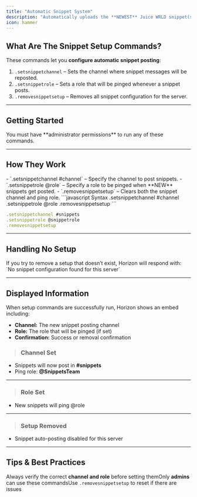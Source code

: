 ---
title: "Automatic Snippet System"
description: "Automatically uploads the **NEWEST** Juice WRLD snippet(s) when they surface & configure which channels post snippets and which role gets pinged."
icon: hammer
---

## What Are The Snippet Setup Commands?

These commands let you **configure automatic snippet posting**:

1. `.setsnippetchannel` – Sets the channel where snippet messages will be reposted.  
2. `.setsnippetrole` – Sets a role that will be pinged whenever a snippet posts.  
3. `.removesnippetsetup` – Removes all snippet configuration for the server.

---

## Getting Started

<Steps>
    <Step title="Ensure Permissions">
        <Danger>
            You must have **administrator permissions** to run any of these commands.
        </Danger>
    </Step>
</Steps>

---

## How They Work

<Info>
- `.setsnippetchannel #channel` – Specify the channel to post snippets.  
- `.setsnippetrole @role` – Specify a role to be pinged when **NEW** snippets get posted.  
- `.removesnippetsetup` – Clears both the snippet channel and ping role.
</Info>

<CodeGroup>
```javascript Syntax
.setsnippetchannel #channel
.setsnippetrole @role
.removesnippetsetup
```

```javascript Example
.setsnippetchannel #snippets
.setsnippetrole @snippetrole
.removesnippetsetup
```
</CodeGroup>

---

## Handling No Setup

<Warning title="No Snippet Configuration">
If you try to remove a setup that doesn’t exist, Horizon will respond with:  
`No snippet configuration found for this server`
</Warning>

---

## Displayed Information

When setup commands are successfully run, Horizon shows an embed including:

- **Channel:** The new snippet posting channel  
- **Role:** The role that will be pinged (if set)  
- **Confirmation:** Success or removal confirmation
<Info title="Example Embed">

> ### **Channel Set**
- Snippets will now post in **#snippets**  
- Ping role: **@SnippetsTeam**  

---
> ### **Role Set**
- New snippets will ping @role

---
> ### **Setup Removed**
- Snippet auto-posting disabled for this server
</Info>

---

## Tips & Best Practices
<Tip>Always verify the correct **channel and role** before setting them</Tip><Danger>Only **admins** can use these commands</Danger><Warning>Use `.removesnippetsetup` to reset if there are issues</Warning>